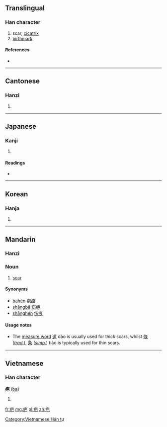 ==Translingual==

===Han character===
{{Han char|rn=104|rad=疒|as=04|sn=9|four=0011<sub>7</sub>|canj=大日山 (KAU)}}

# scar, [[cicatrix]]
# [[birthmark]]

====References====
* {{Han ref|kx=0769.310|dkj=22051|dj=1180.050|hdz=42664.010|uh=75A4|ud=30116|bh=ACCD|bd=44237}}

----

==Cantonese==

===Hanzi===
{{yue-hanzi|jyut=|y=ba1}}

# {{defn|Cantonese|sort=疒04}}

----

==Japanese==

===Kanji===
{{ja-kanji|grade=|rs=疒04}}

# {{defn|Japanese|sort=疒04}}

====Readings====
* {{ja-readings|on=[[は]] (ha), [[へ]] (he)|kun=[[やまい]] (yamai)|nanori=}}

----

==Korean==

===Hanja===
{{ko-hanja|hangeul=파|eumhun=|rv=pa|mr=p'a|y=pha}}

# {{defn|Korean|sort=疒04}}

----

==Mandarin==
{{zh-hanzi|[[疤]]}}

===Hanzi===
{{cmn-hanzi|pin=[[bā]] ([[ba1]]), [[ē]] ([[e1]]), [[qià]] ([[qia4]])|wg=pa<sup>1</sup>, o<sup>1</sup>, ch'ia<sup>4</sup>}}

===Noun===
{{cmn-noun|ts|pin=bā|pint=ba1|mw=[[道]] and [[條]]/[[条]]|rs=疒04}}

# [[scar]]

====Synonyms====
* [[bāhén]] [[疤痕]]
* [[shāngbā]] [[伤疤]]
* [[shānghén]] [[伤痕]]

====Usage notes====
* The [[measure word]] [[道]] dào is usually used for thick scars, whilst [[條]] (''[[Traditional Chinese|trad.]]''), [[条]] (''[[Simplified Chinese|simp.]]'') tiáo is typically used for thin scars.

----

==Vietnamese==

===Han character===
'''疤''' ([[ba]])

# {{defn|Vietnamese}}

[[Category:Vietnamese Hán tự]]

[[fr:疤]]
[[mg:疤]]
[[pl:疤]]
[[zh:疤]]